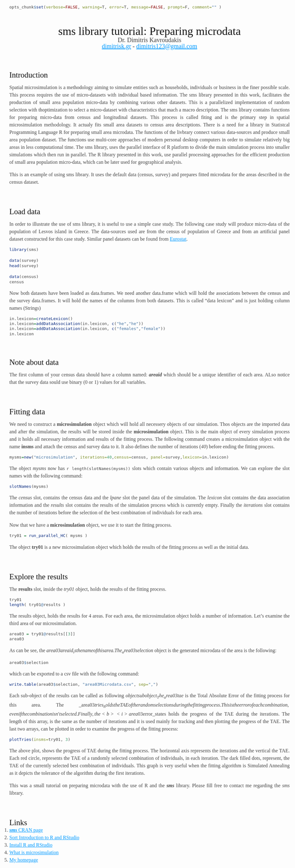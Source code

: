 <style rel="stylesheet">
table{border-collapse:collapse;}
table,th, td{ border: 1px solid grey; padding: 3px;}
img{display: block;  margin-left: auto; margin-right: auto;   box-shadow:  10px 10px 10px -7px black; }
body{text-align:justify; margin: 0 auto;font-family: Georgia, Palatino, serif; color: #444444;line-height: 1; max-width: 900px;padding: 30px;}
h1, h2, h3, h4 {color: #111111;  font-weight: 400;}
h1, h2, h3, h4, h5, p { margin-bottom: 10px;  padding: 0;}
h1 { margin-bottom: 0px; text-align:center;   font-size: 36px;}
.version{text-align:center; font-size: 20px;}
h2 {    font-size: 25px;
    /* The bottom margin is small. It's designed to be used with gray meta text
     * below a post title. */
    margin: 70px 0px 0px 0px;}
h3 {    font-size: 24px;}
h4 {    font-size: 21px;}
h5 {    font-size: 18px;}
a {    color: #0099ff;    margin: 0;    padding: 0;    vertical-align: baseline;}
a:hover {    text-decoration: none;    color: #ff6600;}
a:visited {    color: purple;}
ul, ol {    padding: 0;    margin: 0;}
li {    line-height: 24px;}
li ul, li ul {    margin-left: 24px;}
p, ul, ol {    font-size: 16px;    line-height: 24px; }
pre {    padding: 0px 0px;    max-width: 900px;   white-space: pre-wrap;}
code { font-family: Consolas, Monaco, Andale Mono, monospace; max-width: 900px; line-height: 1.5; font-size: 13px;}
aside {    display: block;    float: right;    width: 390px;}
blockquote {border-left:.5em solid #eee;  padding: 0 2em;  margin-left:0; }
blockquote  cite {font-size:14px;   line-height:20px;   color:#bfbfbf;}
blockquote cite:before {  content: '\2014 \00A0';}
blockquote p {      color: #666;   }
hr {  width: 540px;    text-align: left;    margin: 0 auto 0 0;    color: #999;}
</style>


```r
opts_chunk$set(verbose=FALSE, warning=T, error=T, message=FALSE, prompt=F, comment="" )
```

<h1 class="titlos">sms library tutorial: Preparing microdata</h1>

<div class="version">Dr. Dimitris Kavroudakis</div>
<div class="version"><a href="http://www.dimitrisk.gr">dimitrisk.gr</a> - <a href="mailto:dimitris123@gmail.com">dimitris123@gmail.com</a> </div>

Introduction
---

Spatial microsimulation is a methodology aiming to simulate entities such as households, individuals or business in the finer possible scale. This process requires the use of micro-datasets with individual based information. The sms library presented in this work, facilitates the production of small area population micro-data by combining various other datasets. This is a parallelized implementation of random selection with thoptimization to select a micro-dataset with characteristics that mach a macro description. The sms library contains functions for preparing micro-data from census and longitudinal datasets. This process is called fiting and is the primary step in spatial microsimulation methodology. It actualy fits small area datasets to census area descriptions. There is a need for a library in Statistcal Programming Language R for preparing small area microdata. The functions of the livbrary connect various data-sources and produce small area population dataset. The functions use multi-core approaches of modern personal desktop computers in order to simulate relatively big areas in less computational time. The sms library, uses the parallel interface of R platform to divide the main simulation process into smaller simulations which then run in parallel. The R library presented in this work, use parallel processing approaches for the efficient production of small area population micro-data, which can be later used for geographical analysis.

This is an example of using sms library. It uses the default data (census, survey) and prepares fitted microdata for the areas described in the census dataset.

Load data
---
In order to illustrate the use of sms library, it is useful to use a simple case study. The following case study will produce micro-data of the population of Lesvos island in Greece. The data-sources used are from the census of population of Greece and from an artificial panel dataset constructed for this case study. Similar panel datasets can be found from [Eurostat](http://epp.eurostat.ec.europa.eu/portal/page/portal/eurostat/home/).

```r
library(sms)

data(survey)
head(survey)

data(census)
census
```

Now both datasets have been loaded as data.frames. We need another data.frame which will hold the associations between the census and the survey data.frames. It will hold the names of the columns from both datasets. This is called "data lexicon" and is just holding column names (Strings)

```r
in.lexicon=createLexicon()
in.lexicon=addDataAssociation(in.lexicon, c("he","he"))
in.lexicon=addDataAssociation(in.lexicon, c("females","female"))
in.lexicon

```

Note about data
----
The first column of your census data should have a column named: **_areaid_** which should be a unique identifier of each area. ALso notice that the survey data sould use binary (0 or 1) values for all variables.


Fitting data
---
We need to construct a __microsimulation__ object which will hold all necessery objects of our simulation. Thos objects are the imported data and after the simulation, the results will be stored inside the __microsimulation__ object. This is the main object of every simulation process and it holds all necessary information and results of the fitting process. The following command creates a microsimulation object with the name __insms__ and attach the census and survey data to it. It also defines the number of iterations (_40_) before ending the fitting process.
```r
mysms=new("microsimulation", iterations=40,census=census, panel=survey,lexicon=in.lexicon)
```

The object _mysms_ now has `r length(slotNames(mysms))` slots which contain various objects  and information. We can explore the slot names with the following command:
```r
slotNames(mysms)
```


The _census_ slot, contains the census data and the _lpane_ slot the panel data of the simulation. The _lexicon_ slot contains the data association information and the _results_ slot contains the results of the simulation process which is currently empty. Finally the _iterations_ slot contains the number of iterations before the selection of the best combination of individuals for each area.

Now that we have a __microsimulation__ object, we use it to start the fitting process.

```r
try01 = run_parallel_HC( mysms )
```
The object __try01__ is a new microsimulation object which holds the results of the fitting process as well as the initial data.


Explore the results
---
The __results__ slot, inside the _try01_ object, holds the results of the fitting process.
```r
try01
length( try01@results )
```


The results object, holds the results for 4 areas. For each area, the microsimulation object holds a number of information. Let's examine the third area of our microsimulation.


```r
area03 = try01@results[[3]]
area03 
```
As can be see, the _area03$areaid_ is the name of this area. The  _area03$selection_ object is the generated microdata of the area is the following:

```r
area03$selection
```
which can be exported to a csv file with the following command:
```r
write.table(area03$selection, "area03Microdata.csv", sep=",")
```
Each sub-object of the results can be called as following _object$subobject_
The _area03$tae_ is the Total Absolute Error of the fitting process for this area. 
The  _area03$tries_ holds the TAE of the random selections during the fitting process. This is the error of each combination, even if the combination isn't selected. 
Finally, the <b><i>area03$error_states</b></i> holds the progress of the TAE during the iterations. The length of this array, is the same as the number of iterations and it is used mainly for tracking and then plotting the progress of the TAE. The last two arrays, can be plotted in order to examine the progress of the fitting process:

```r
plotTries(insms=try01, 3)
```
The above plot, shows the progress of TAE during the fitting process. The horizontal axis represents the iterations and the vertical the TAE. Each red circle, represents the TAE of a randomly selected combination of individuals, in each iteration. The dark filled dots, represent, the TAE of the currently selected best combination of individuals. This graph is very useful when the fitting algorithm is Simulated Annealing as it depicts the tolerance of the algorithm during the first iterations.


This was a small tutorial on preparing microdata with the use of R and the __*sms*__ library. Please fill free to contact me regarding the *sms* library.

Links
---
1. [*__sms__* CRAN page](http://cran.r-project.org/web/packages/sms/index.html)
2. [Sort Introduction to R and RStudio](http://cran.r-project.org/doc/contrib/Torfs+Brauer-Short-R-Intro.pdf)
3. [Install R and RStudio](http://www.slideshare.net/jmstanto/installing-r-and-rstudio)
4. [What is microsimulation](http://en.wikipedia.org/wiki/Microsimulation)
5. [My homepage](http://www.dimitrisk.gr)
